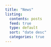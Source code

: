 ```yaml
---
title: "News"
listing: 
  contents: posts
  feed: true
  type: default
  sort: "date desc"
  categories: true
---
```


